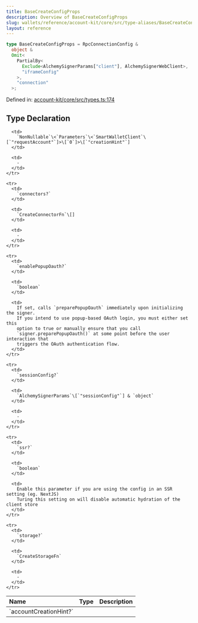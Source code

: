 ```yaml
---
title: BaseCreateConfigProps
description: Overview of BaseCreateConfigProps
slug: wallets/reference/account-kit/core/src/type-aliases/BaseCreateConfigProps
layout: reference
---
```


```ts
type BaseCreateConfigProps = RpcConnectionConfig &
  object &
  Omit<
    PartialBy<
      Exclude<AlchemySignerParams["client"], AlchemySignerWebClient>,
      "iframeConfig"
    >,
    "connection"
  >;
```

Defined in: [account-kit/core/src/types.ts:174](https://github.com/alchemyplatform/aa-sdk/blob/5b9429f0f16dcd4ff822527b8de589e19e88faa7/account-kit/core/src/types.ts#L174)

## Type Declaration

<table>
  <thead>
    <tr>
      <th align="left">Name</th>
      <th align="left">Type</th>
      <th align="left">Description</th>
    </tr>
  </thead>

  <tbody>
    <tr>
      <td>
        `accountCreationHint?`
      </td>

      <td>
        `NonNullable`\<`Parameters`\<`SmartWalletClient`\[`"requestAccount"`]>\[`0`]>\[`"creationHint"`]
      </td>

      <td>
        ‐
      </td>
    </tr>

    <tr>
      <td>
        `connectors?`
      </td>

      <td>
        `CreateConnectorFn`\[]
      </td>

      <td>
        ‐
      </td>
    </tr>

    <tr>
      <td>
        `enablePopupOauth?`
      </td>

      <td>
        `boolean`
      </td>

      <td>
        If set, calls `preparePopupOauth` immediately upon initializing the signer.
        If you intend to use popup-based OAuth login, you must either set this
        option to true or manually ensure that you call
        `signer.preparePopupOauth()` at some point before the user interaction that
        triggers the OAuth authentication flow.
      </td>
    </tr>

    <tr>
      <td>
        `sessionConfig?`
      </td>

      <td>
        `AlchemySignerParams`\[`"sessionConfig"`] & `object`
      </td>

      <td>
        ‐
      </td>
    </tr>

    <tr>
      <td>
        `ssr?`
      </td>

      <td>
        `boolean`
      </td>

      <td>
        Enable this parameter if you are using the config in an SSR setting (eg. NextJS)
        Turing this setting on will disable automatic hydration of the client store
      </td>
    </tr>

    <tr>
      <td>
        `storage?`
      </td>

      <td>
        `CreateStorageFn`
      </td>

      <td>
        ‐
      </td>
    </tr>

  </tbody>
</table>
